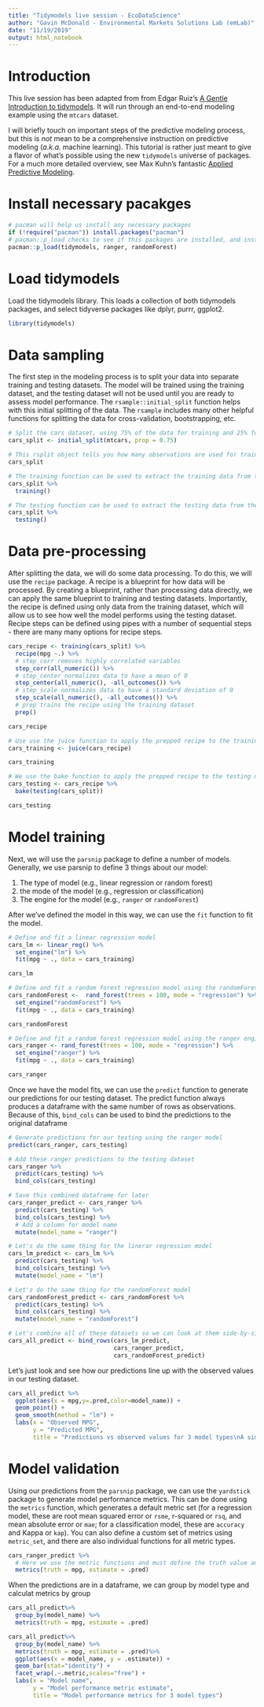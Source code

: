```yaml
---
title: "Tidymodels live session - EcoDataScience"
author: "Gavin McDonald - Environmental Markets Solutions Lab (emLab)"
date: "11/19/2019"
output: html_notebook
---
```


# Introduction 

This live session has been adapted from from Edgar Ruiz's [A Gentle Introduction to tidymodels](https://rviews.rstudio.com/2019/06/19/a-gentle-intro-to-tidymodels/). It will run through an end-to-end modeling example using the `mtcars` dataset. 

I will briefly touch on important steps of the predictive modeling process, but this is *not* mean to be a comprehensive instruction on predictive modeling (*a.k.a.* machine learning). This tutorial is rather just meant to give a flavor of what's possible using the new `tidymodels` universe of packages. For a much more detailed overview, see Max Kuhn's fantastic [Applied Predictive Modeling](http://appliedpredictivemodeling.com).

# Install necessary pacakges

```r
# pacman will help us install any necessary packages
if (!require("pacman")) install.packages("pacman")
# pacman::p_load checks to see if this packages are installed, and installs them if not
pacman::p_load(tidymodels, ranger, randomForest)
```


# Load tidymodels

Load the tidymodels library. This loads a collection of both tidymodels packages, and select tidyverse packages like dplyr, purrr, ggplot2.

```r
library(tidymodels)
```

# Data sampling 

The first step in the modeling process is to split your data into separate training and testing datasets. The model will be trained using the training dataset, and the testing dataset will not be used until you are ready to assess model performance. The `rsample::initial_split` function helps with this initial splitting of the data. The `rsample` includes many other helpful functions for splitting the data for cross-validation, bootstrapping, etc.

```r
# Split the cars dataset, using 75% of the data for training and 25% for testing
cars_split <- initial_split(mtcars, prop = 0.75)

# This rsplit object tells you how many observations are used for training, how many for testing, and how many total
cars_split

# The training function can be used to extract the training data from the rsplit object
cars_split %>%
  training()

# The testing function can be used to extract the testing data from the rsplit object
cars_split %>%
  testing()
```

# Data pre-processing 

After splitting the data, we will do some data processing. To do this, we will use the `recipe` package. A recipe is a blueprint for how data will be processed. By creating a blueprint, rather than processing data directly, we can apply the same blueprint to training and testing datasets. Importantly, the recipe is defined using only data from the training dataset, which will allow us to see how well the model performs using the testing dataset. Recipe steps can be defined using pipes with a number of sequential steps - there are many many options for recipe steps.

```r

cars_recipe <- training(cars_split) %>%
  recipe(mpg ~.) %>%
  # step_corr removes highly correlated variables
  step_corr(all_numeric()) %>%
  # step_center normalizes data to have a mean of 0
  step_center(all_numeric(), -all_outcomes()) %>%
  # step_scale normalizes data to have a standard deviation of 0
  step_scale(all_numeric(), -all_outcomes()) %>%
  # prep trains the recipe using the training dataset
  prep()

cars_recipe

# Use use the juice function to apply the prepped recipe to the training dataset
cars_training <- juice(cars_recipe)

cars_training

# We use the bake function to apply the prepped recipe to the testing dataset
cars_testing <- cars_recipe %>%
  bake(testing(cars_split)) 

cars_testing
```

# Model training

Next, we will use the `parsnip` package to define a number of models. Generally, we use parsnip to define 3 things about our model:

1. The type of model (e.g., linear regression or random forest)  
2. the mode of the model (e.g., regression or classification)  
3. The engine for the model (e.g., `ranger` or `randomForest`) 

After we've defined the model in this way, we can use the `fit` function to fit the model.  

```r
# Define and fit a linear regression model
cars_lm <- linear_reg() %>%
  set_engine("lm") %>%
  fit(mpg ~ ., data = cars_training)

cars_lm

# Define and fit a random forest regression model using the randomForest engine/package
cars_randomForest <-  rand_forest(trees = 100, mode = "regression") %>%
  set_engine("randomForest") %>%
  fit(mpg ~ ., data = cars_training)

cars_randomForest

# Define and fit a random forest regression model using the ranger engine/package
cars_ranger <- rand_forest(trees = 100, mode = "regression") %>%
  set_engine("ranger") %>%
  fit(mpg ~ ., data = cars_training)

cars_ranger
```

Once we have the model fits, we can use the `predict` function to generate our predictions for our testing dataset. The predict function always produces a dataframe with the same number of rows as observations. Because of this, `bind_cols` can be used to bind the predictions to the original dataframe

```r
# Generate predictions for our testing using the ranger model
predict(cars_ranger, cars_testing)

# Add these ranger predictions to the testing dataset
cars_ranger %>%
  predict(cars_testing) %>%
  bind_cols(cars_testing)

# Save this combined dataframe for later
cars_ranger_predict <- cars_ranger %>%
  predict(cars_testing) %>%
  bind_cols(cars_testing) %>%
  # Add a column for model name
  mutate(model_name = "ranger")

# Let's do the same thing for the linerar regression model
cars_lm_predict <- cars_lm %>%
  predict(cars_testing) %>%
  bind_cols(cars_testing) %>%
  mutate(model_name = "lm")

# Let's do the same thing for the randomForest model
cars_randomForest_predict <- cars_randomForest %>%
  predict(cars_testing) %>%
  bind_cols(cars_testing) %>%
  mutate(model_name = "randomForest")

# Let's combine all of these datasets so we can look at them side-by-side
cars_all_predict <- bind_rows(cars_lm_predict,
                              cars_ranger_predict,
                              cars_randomForest_predict)
```

Let's just look and see how our predictions line up with the observed values in our testing dataset.

```r
cars_all_predict %>%
  ggplot(aes(x = mpg,y=.pred,color=model_name)) +
  geom_point() +
  geom_smooth(method = "lm") +
  labs(x = "Observed MPG",
       y = "Predicted MPG",
       title = "Predictions vs observed values for 3 model types\nA simple linear regression is overlaid")
```


# Model validation

Using our predictions from the `parsnip` package, we can use the `yardstick` package to generate model performance metrics. This can be done using the `metrics` function, which generates a default metric set (for a regression model, these are root mean squared error or `rsme`, r-squared or `rsq`, and mean absolute error or `mae`; for a classification model, these are `accuracy` and Kappa or `kap`). You can also define a custom set of metrics using `metric_set`, and there are also individual functions for all metric types.

```r
cars_ranger_predict %>%
  # Here we use the metric functions and must define the truth value and the estimated prediction
  metrics(truth = mpg, estimate = .pred)
```

When the predictions are in a dataframe, we can group by model type and calculat metrics by group

```r
cars_all_predict%>%
  group_by(model_name) %>%
  metrics(truth = mpg, estimate = .pred)

cars_all_predict%>%
  group_by(model_name) %>%
  metrics(truth = mpg, estimate = .pred)%>%
  ggplot(aes(x = model_name, y = .estimate)) +
  geom_bar(stat="identity") +
  facet_wrap(.~.metric,scales="free") +
  labs(x = "Model name",
       y = "Model performance metric estimate",
       title = "Model performance metrics for 3 model types")
```

